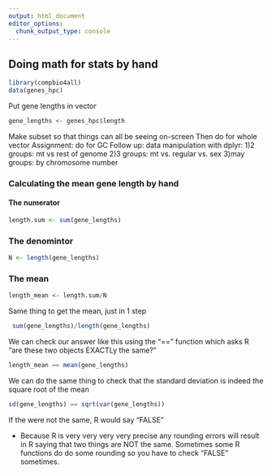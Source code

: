 ```yaml
---
output: html_document
editor_options: 
  chunk_output_type: console
---
```



## Doing math for stats by hand

```r
library(compbio4all)
data(genes_hpc)
```

Put gene lengths in vector

```r
gene_lengths <- genes_hpc$length
```


Make  subset so that things can all be seeing on-screen
Then do for whole vector
Assignment: do for GC
Follow up: data manipulation with dplyr: 
1)2 groups: mt vs rest of genome
2)3 groups: mt vs. regular vs. sex
3)may groups: by chromosome number



### Calculating the mean gene length by hand

#### The numerator
```r
length.sum <- sum(gene_lengths)
```

### The denomintor
```r
N <- length(gene_lengths)

```

### The mean
```r
length_mean <- length.sum/N


```


Same thing to get the mean, just in 1 step
```r
 sum(gene_lengths)/length(gene_lengths)

```




We can check our answer like this using the "==" function which asks R "are these two objects EXACTLy the same?"

```r
length_mean == mean(gene_lengths)
```




We can do the same thing to check that the standard deviation is indeed the square root of the mean

```r
sd(gene_lengths) == sqrt(var(gene_lengths))
```

If the were not the same, R would say "FALSE"


* Because R is very very very very precise any rounding errors will result in R saying that two things are NOT the same.  Sometimes some R functions do do some rounding so you have to check "FALSE" sometimes.



